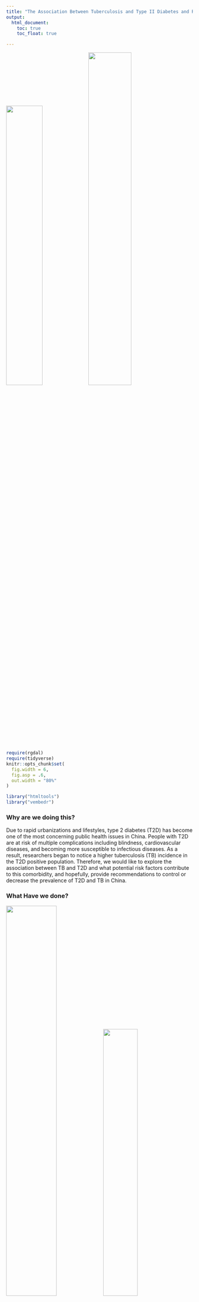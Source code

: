 ```yaml
---
title: "The Association Between Tuberculosis and Type II Diabetes and Risk Factors in Shanghai, China"
output:
  html_document:
    toc: true
    toc_float: true

---
```


<img src="./image/tb1.jpg" style="width:44%"><img src="./image/db1.png" style="width:48%">


```r
require(rgdal)
require(tidyverse)
knitr::opts_chunk$set(
  fig.width = 6,
  fig.asp = .6,
  out.width = "80%"
)

library("htmltools")
library("vembedr")

```


### Why are we doing this? 

Due to rapid urbanizations and lifestyles, type 2 diabetes (T2D) has become one of the most concerning public health issues in China. People with T2D are at risk of multiple complications including blindness, cardiovascular diseases, and becoming more susceptible to infectious diseases. As a result, researchers began to notice a higher tuberculosis (TB) incidence in the T2D positive population. Therefore, we would like to explore the association between TB and T2D and what potential risk factors contribute to this comorbidity, and hopefully, provide recommendations to control or decrease the prevalence of T2D and TB in China.


### What Have we done?

<img src="./image/lab1.jpg" style="width:52%"><img src="./image/lab2.jpg" style="width:43%">

After cleaning our database,we mainly focused on four main risk factors: glucose management, drug usage level, complications level, and daily exercise level. When doing the analysis, for each risk factors, we looked for the different distributions of different levels by gender, by district, and by age. we also analyzed the odds of tuberculosis in different levels of risk factors. We have explored histograms, density plot and odds ratio comparing plot to analyze different distributions. Furthermore, we applied some advanced statistical model like Cox Regression and made survival analysis.


### What have we found? 

```r
embed_url("https://www.youtube.com/watch?v=pD03ZKy_cmM")
```

We estimated the incidence rate of TB within following-up period for different gender and found that male diabetes had a higher risk of TB. We also found the factors including the diagnosis age of diabetes, BMI, exercise, drug taking would affact the risk of TB when stratified by gender and district. Interestingly, those people who are compliant with home blood glucose monitoring might have a lower TB incidence. Also, there was a clear separation of Kaplan–Meier survival
curves which proved men had a higher probability of being infected
with TB than women.

<p style="text-align: center;"> <img src="image/endtb.png" style="width:20%"> </p>